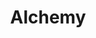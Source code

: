 ---
title: Alchemy
category: RPC Providers
description: Alchemy is a blockchain developer platform that provides a suite of APIs and tools for building and scaling blockchain applications.
logo: /images/alchemy.png
---